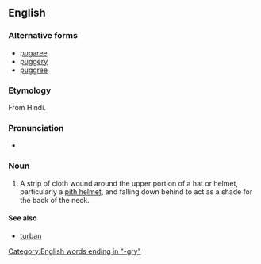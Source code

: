 ==English==

===Alternative forms===
* [[pugaree]]
* [[puggery]]
* [[puggree]]

===Etymology===
From Hindi.

===Pronunciation===
* {{IPA|/ˈpʌɡɹiː/|lang=en}}

===Noun===
{{en-noun|puggries}}

# A strip of cloth wound around the upper portion of a hat or helmet, particularly a [[pith helmet]], and falling down behind to act as a shade for the back of the neck.

====See also====
* [[turban]]

[[Category:English words ending in "-gry"]]